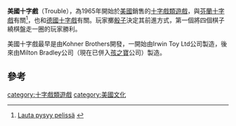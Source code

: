 '''美國十字戲'''（Trouble），為1965年開始於[[美國|美國]]銷售的[[十字戲類遊戲|十字戲類遊戲]]，與[[芬蘭十字戲|芬蘭十字戲]]有關<ref>[http://www.tactic.net/uutiset/pdf/Ilkka-Sunnuntaisuomalainen.pdf Lauta pysyy pelissä] {{webarchive|url=https://web.archive.org/web/20061231162420/http://www.tactic.net/uutiset/pdf/Ilkka-Sunnuntaisuomalainen.pdf |date=2006-12-31 }}</ref>，也和[[德國十字戲|德國十字戲]]有關。玩家擲[[骰子|骰子]]決定其前進方式，第一個將四個棋子繞棋盤走一圈的玩家勝利。

美國十字戲最早是由Kohner Brothers開發，一開始由Irwin Toy Ltd公司製造，後來由Milton Bradley公司（現在已併入[[孩之寶|孩之寶]]公司）製造。

==參考==
{{reflist}}

{{遊戲小作品}}

[[category:十字戲類遊戲|category:十字戲類遊戲]]
[[category:美國文化|category:美國文化]]